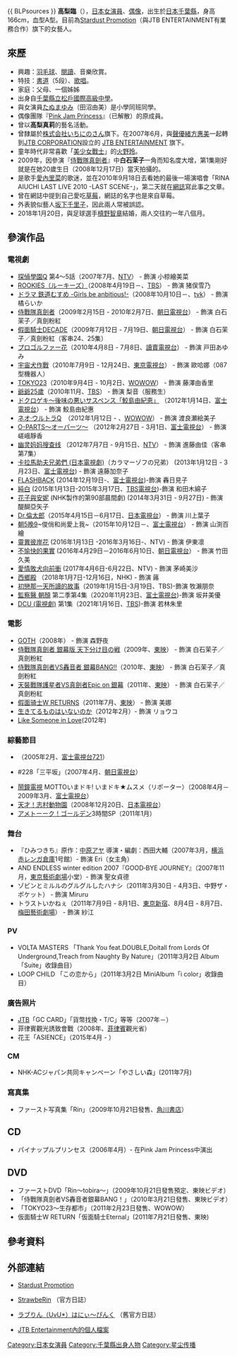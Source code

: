 {{ BLPsources }}
{{藝人
| 姓名 = 高梨臨
| 類型 = 女演員
| 羅馬拼音 = Takanashi Rin
| 外文名 = たかなし りん
| 本名 = 高梨 臨
| 外文 = ja
| 圖片 = Takanashi Rin from "The Sowing Traveller 3" at Opening Ceremony of the Tokyo International Film Festival 2016 (32830352953).jpg
| 圖片尺寸 = 
| 圖片簡介 = 於第29届東京國際電影節
| 英文名 = Rin Takanashi 
| 綽號 = 
| 國籍 = {{JPN}}
| 籍貫 = 
| 出生日期 = {{Birth date and age|1988|12|17}}
| 出生地點 = {{JPN}}[[千葉縣|千葉縣]][[船橋市|船橋市]]
| 職業 = [[演員|演員]]
| 語言 = [[日語|日語]]
|配偶 = {{marriage|[[槙野智章|槙野智章]]|2018|}}
| 出身地 =
| 出道日期 = 2007年
| 出道作 =
| 代表作 = 《[[侍戰隊真劍者|侍戰隊真劍者]]》
| 活躍年代 = 2007年至今
| 經紀公司 = [[Stardust_Promotion|Stardust Promotion]]
| 網站 = [http://www.stardust.co.jp/profile/takanashirin.html 高梨臨]
| IMDb =3140698
|module ={{Infobox name module
|japanese=高梨 臨
|kana=たかなし りん
|romaji=Takanashi Rin}}
}}
'''高梨臨'''（{{bd|1988年|12月17日|||G高梨}}），[[日本|日本]][[女演員|女演員]]、[[偶像|偶像]]，出生於[[日本|日本]][[千葉縣|千葉縣]]，身高166cm，血型A型。目前為[[Stardust_Promotion|Stardust Promotion]]（與JTB ENTERTAINMENT有業務合作）旗下的女藝人。

== 來歷 ==
*興趣：[[羽毛球|羽毛球]]、[[閱讀|閱讀]]、音樂欣賞。
*特技：[[書道|書道]]（5段）、[[歌唱|歌唱]]。
*家庭：父母、一個姊姊
*出身自[[千葉縣立松戶國際高級中學|千葉縣立松戶國際高級中學]]。
*與女演員[[たぬまゆみ|たぬまゆみ]]（田沼由美）是小學同班同學。
*偶像團隊『[[Pink_Jam_Princess|Pink Jam Princess]]』（已解散）的原成員。
*曾以'''高梨真莉'''的藝名活動。
*曾隸屬於[[株式会社いちにのさん|株式会社いちにのさん]]旗下。在2007年6月，與[[聲優|聲優]][[緒方惠美|緒方惠美]]一起轉到[[JTB_CORPORATION|JTB CORPORATION]]設立的 [https://web.archive.org/web/20110305180126/http://www.jtbbwt.com/entertainment/index.asp JTB ENTERTAINMENT] 旗下。
*童年時代非常喜歡「[[美少女戰士|美少女戰士]]」的[[火野玲|火野玲]]。
*2009年，因參演『[[侍戰隊真劍者|侍戰隊真劍者]]』中'''白石茉子'''一角而知名度大增，第1集剛好就是在她20歲生日（2008年12月17日）當天拍攝的。
*是歌手[[愛內里菜|愛內里菜]]的歌迷，並在2010年9月18日去看她的最後一場演唱會「RINA AIUCHI LAST LIVE 2010 -LAST SCENE-」，第二天就在[[網誌|網誌]]寫此事之文章。
*曾在網誌中提到自己愛吃[[草莓|草莓]]，網誌的名字也是來自草莓。
*外表貌似藝人[[坂下千里子|坂下千里子]]，因此兩人常被誤認。
*2018年1月20日，與足球選手[[槙野智章|槙野智章]]結婚，兩人交往約一年八個月。

== 參演作品 ==
=== 電視劇 ===
* [[探偵學園Q|探偵學園Q]] 第4～5話（2007年7月、[[日本電視台|NTV]]） - 飾演 小椋繪美菜
* [[ROOKIES|ROOKIES（ルーキーズ）]]（2008年4月19日－、[[東京廣播公司|TBS]]） - 飾演 猪俣雪乃
* [[鉄道むすめ|ドラマ 鉄道むすめ -Girls be anbitious!-]]（2008年10月10日－、[[神奈川電視台|tvk]]） - 飾演 橘らいか
* [[侍戰隊真劍者|侍戰隊真劍者]]（2009年2月15日 - 2010年2月7日、[[朝日電視台|朝日電視台]]） - 飾演 白石茉子／真劍粉紅
* [[假面騎士DECADE|假面騎士DECADE]]（2009年7月12日 - 7月19日、[[朝日電視台|朝日電視台]]） - 飾演 白石茉子／真劍粉紅（客串24、25集）
* [[プロゴルファー花|プロゴルファー花]]（2010年4月8日 - 7月8日、[[讀賣電視台|讀賣電視台]]） - 飾演 戸田あゆみ
* [[宇宙犬作戰|宇宙犬作戰]]（2010年7月9日 - 12月24日、[[東京電視台|東京電視台]]） - 飾演 歐哈娜（087型機器人）
* [[TOKYO23|TOKYO23]]（2010年9月4日 - 10月2日、[[WOWOW|WOWOW]]） - 飾演 藤澤由香里
* [[爺爺25歲|爺爺25歲]]（2010年11月、[[TBS|TBS]]） - 飾演 梨音（服務生）
* [[ドクロゲキ～後味の悪いサスペンス「鮫島由紀恵」|ドクロゲキ～後味の悪いサスペンス「鮫島由紀恵」]] （2012年1月14日、[[富士電視台|富士電視台]]） - 飾演 鮫島由紀惠
* [[ネオ‧ウルトラQ|ネオ‧ウルトラQ]]　（2012年1月12日 - 、[[WOWOW|WOWOW]]） - 飾演 渡良瀬絵美子
* [[O-PARTS〜オーパーツ〜|O-PARTS〜オーパーツ〜]] （2012年2月27日 - 3月1日、[[富士電視台|富士電視台]]） - 飾演 嵯峨靜香
* [[幽灵妈妈搜查线|幽灵妈妈搜查线]] （2012年7月7日 - 9月15日、[[NTV|NTV]]） - 飾演 進藤由佳（客串 第7集）
* [[卡拉馬助夫兄弟們_(日本電視劇)|卡拉馬助夫兄弟們 (日本電視劇)]]（カラマーゾフの兄弟） (2013年1月12日 - 3月23日、[[富士電視台|富士電視台]]) - 飾演 遠藤加奈子
* [http://otn.fujitv.co.jp/flashback/ FLASHBACK] {{Wayback|url=http://otn.fujitv.co.jp/flashback/ |date=20170731063418 }} (2014年12月19日-、[[富士電視台|富士電視台]])-飾演 轟日見子
* [[純白|純白]] (2015年1月13日-2015年3月17日、[[TBS電視台|TBS電視台]])-飾演 和田木綿子
* [[花子與安妮|花子與安妮]]  (NHK製作的第90部晨間劇)   (2014年3月31日 - 9月27日) -  飾演  醍醐亞矢子
* [[Dr.倫太郎|Dr.倫太郎]]（2015年4月15日－6月17日、[[日本電視台|日本電視台]]） - 飾演 川上葉子
* [[朝5晚9_(電視劇)|朝5晚9]]~俊俏和尚愛上我~（2015年10月12日－、[[富士電視台|富士電視台]]） - 飾演 山渕百繪
* [[靈異彼岸花|靈異彼岸花]] (2016年1月13日 -2016年3月16日-、NTV) - 飾演 伊東凛
* [[不愉快的果實|不愉快的果實]] (2016年4月29日－2016年6月10日、[[朝日電視台|朝日電視台]]） - 飾演 竹田久美
*[[愛情敗犬向前衝|愛情敗犬向前衝]] (2017年4月6日-6月22日、NTV) - 飾演 茅崎美沙
* [[西鄉殿_(大河劇)|西鄉殿]] （2018年1月7日-12月16日，NHK) - 飾演 蕗
* [[初戀那一天所讀的故事|初戀那一天所讀的故事]]（2019年1月15日-3月19日、TBS)-飾演 牧瀨朋奈
* [[監察醫_朝顏|監察醫 朝顏]] 第二季第4集（2020年11月23日、[[富士電視台|富士電視台]])-飾演 坂井美優
* [[DCU_(電視劇)|DCU (電視劇)]] 第1集（2021年1月16日、[[TBS|TBS]])-飾演 若林朱里

=== 電影 ===
* [[GOTH_斷掌事件#電影|GOTH]]（2008年） - 飾演 森野夜
* [[侍戰隊真劍者|侍戰隊真劍者 銀幕版 天下分け目の戦]]（2009年、[[東映|東映]]） - 飾演 白石茉子／真劍粉紅
* [[侍戰隊真劍者VS轟音者_銀幕BANG!!|侍戰隊真劍者VS轟音者 銀幕BANG!!]]（2010年、[[東映|東映]]） - 飾演 白石茉子／真劍粉紅
* [[天裝戰隊護星者|天裝戰隊護星者VS真劍者Epic on 銀幕]]（2011年、[[東映|東映]]） - 飾演 白石茉子／真劍粉紅
* [[假面骑士W_RETURNS|假面骑士W RETURNS]]（2011年7月、[[東映|東映]]） - 飾演 美娜
* [[生きてるものはいないのか|生きてるものはいないのか]]（2012年2月）- 飾演 リョウコ
* [[Like_Someone_in_Love|Like Someone in Love]](2012年)

=== 綜藝節目 ===
* {{link-ja|偶像之路|アイドル道}}（2005年2月、[[富士電視台CS事業部|富士電視台721]]）
* {{link-ja|全力坂|全力坂}} #228「三平坂」（2007年4月、[[朝日電視台|朝日電視台]]）
* [[鬧鐘電視|鬧鐘電視]] MOTTOいまドキ! いまドキ★ムスメ（リポーター）（2008年4月－2009年3月、[[富士電視台|富士電視台]]）
* [[天才！志村動物園|天才！志村動物園]]（2008年12月20日、[[日本電視台|日本電視台]]）
* [[アメトーーク！ゴールデン|アメトーーク！ゴールデン]]3時間SP（2011年1月）

=== 舞台 ===
* 『ひみつきち』原作：[[中原アヤ|中原アヤ]] 導演・編劇：西田大輔（2007年3月，[[横浜赤レンガ倉庫|横浜赤レンガ倉庫]]1号館）- 飾演 Eri（女主角）
* AND ENDLESS winter edition 2007『GOOD‐BYE JOURNEY』（2007年11月，[[東京藝術劇場|東京藝術劇場]]小堂）- 飾演 聖女貞德
* ゾビンとミルルのグルグルしたハナシ（2011年3月30日 - 4月3日、中野ザ・ポケット） - 飾演 Miruru
* トラストいかねぇ（2011年7月9日 - 8月1日、[[東京新宿|東京新宿]]、8月4日 - 8月7日、[[梅田藝術劇場|梅田藝術劇場]]） - 飾演 紗江

=== PV ===
* VOLTA MASTERS 「Thank You feat.DOUBLE,Doitall from Lords Of Underground,Treach from Naughty By Nature」（2011年3月2日 Album「Suite」收錄曲目）
* LOOP CHILD 「この恋から」（2011年3月2日 MiniAlbum「i color」收錄曲目）　

=== 廣告照片 ===
* [[JTB|JTB]]「GC CARD」「貨幣找換・T/C」等等（2007年－）
* 菲律賓觀光誘致會戰（2008年、[[菲律賓|菲律賓]]觀光省）
* 花王「ASIENCE」（2015年4月 - ）

=== CM ===
* NHK-ACジャパン共同キャンペーン「やさしい森」(2011年7月)

=== 寫真集 ===
* ファースト写真集「Rin」（2009年10月21日發售、[[角川書店|角川書店]]）

== CD ==
* パイナップルプリンセス（2006年4月）- 在Pink Jam Princess中演出

== DVD ==
* ファーストDVD「Rin～tobira～」（2009年10月21日發售預定、東映ビデオ）
*「侍戰隊真劍者VS轟音者銀幕BANG！」（2010年3月21日發售、東映ビデオ）
*「TOKYO23～生存都市」（2011年2月23日發售、WOWOW）
* 仮面騎士W RETURN「仮面騎士Eternal」(2011年7月21日發售、東映)

== 參考資料 ==
{{reflist}}

== 外部連結 ==
* {{ja}} [http://www.stardust.co.jp/talent/338.html Stardust Promotion] {{Wayback|url=http://www.stardust.co.jp/talent/338.html |date=20080122003030 }}
* {{ja}} [http://ameblo.jp/rin-takanashi/ StrawbeRin] {{Wayback|url=http://ameblo.jp/rin-takanashi/ |date=20090123063746 }}（官方日誌）
* {{ja}} [http://blog.livedoor.jp/rin_t/ ラブりん（UvU*）はにぃ〜ぴんく] {{Wayback|url=http://blog.livedoor.jp/rin_t/ |date=20090204220941 }}（舊官方日誌）
* {{ja}} [https://web.archive.org/web/20090119182405/http://www.jtbbwt.com/entertainment/takanashi.asp JTB Entertainment內的個人檔案]

{{start box}}
{{succession box|[[末永遙|末永遙]]<br />（[[轟轟戰隊冒險者|轟轟戰隊冒險者]]）|[[佐藤里香|佐藤里香]]<br />（[[天裝戰隊護星者|天裝戰隊護星者]]）|日本[[超級戰隊系列|超級戰隊系列]]桃色戰士演員<br />[[侍戰隊真劍者|侍戰隊真劍者]]|2009年2月15日-2010年2月7日}}
{{end box}}
{{超級英雄MAX導航}}
{{超級戰隊系列歷代粉紅戰士主演演員}}
{{DEFAULTSORT:Takanashi Rin}}
[[Category:日本女演員|Category:日本女演員]]
[[Category:千葉縣出身人物|Category:千葉縣出身人物]]
[[Category:星尘传播|Category:星尘传播]]
